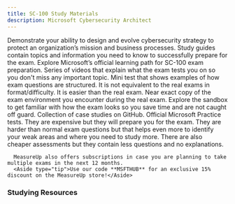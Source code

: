 ```yaml
---
title: SC-100 Study Materials
description: Microsoft Cybersecurity Architect
---
```


<LinkCard title="Explore additional resources below!" href="#studying-resources" />

<Card title="Get Started" icon="star"> 
  <LinkCard title="Exam SC-100: Microsoft Cybersecurity Architect" href="https://learn.microsoft.com/credentials/certifications/cybersecurity-architect-expert/?WT.mc_id=studentamb_165290" target="_blank"/>
      Demonstrate your ability to design and evolve cybersecurity strategy to protect an organization’s mission and business processes.
  <LinkCard title="SC-100 Study Guide" href="https://learn.microsoft.com/credentials/certifications/resources/study-guides/sc-100?WT.mc_id=studentamb_165290" target="_blank"/>
      Study guides contain topics and information you need to know to successfully prepare for the exam.
  <LinkCard title="Microsoft Learn" href="https://learn.microsoft.com/training/courses/sc-100t00?WT.mc_id=studentamb_165290" target="_blank"/>
Explore Microsoft’s official learning path for SC-100 exam preparation.
  <LinkCard title="Exam Readiness Zone" href="https://learn.microsoft.com/en-us/shows/exam-readiness-zone/preparing-for-sc-100-design-solutions-that-align-with-security-best-practices-and-priorities?WT.mc_id=studentamb_165290" target="_blank"/>
      Series of videos that explain what the exam tests you on so you don't miss any important topic.
  <LinkCard title="Practice Assessment" href="https://learn.microsoft.com/credentials/certifications/exams/sc-100/practice/assessment?assessment-type=practice&assessmentId=87&WT.mc_id=studentamb_165290" target="_blank"/>
      Mini test that shows examples of how exam questions are structured. It is not equivalent to the real exams in format/difficulty. It is easier than the real exam.
  <LinkCard title="Exam Sandbox" href="https://aka.ms/examdemo" target="_blank"/>
      Near exact copy of the exam environment you encounter during the real exam. Explore the sandbox to get familiar with how the exam looks so you save time and are not caught off guard.
  <LinkCard title="GitHub Case Studies" href="https://microsoftlearning.github.io/SC-100-Microsoft-Cybersecurity-Architect/" target="_blank"/>
      Collection of case studies on GitHub. 
</Card>

<Card title="MeasureUp Practice Tests" icon="open-book"> 
<CardGrid>
  <LinkCard title="MeasureUp Assessment" href="https://www.measureup.com/microsoft-assessment-sc-100-cybersecurity-architect-grc.html#u44" target="_blank"/>
  <LinkCard title="MeasureUp Practice Test" href="https://www.measureup.com/microsoft-practice-test-sc-100-cybersecurity-architect-grc.html#u44" target="_blank"/>
</CardGrid>
  <LinkCard title="MeasureUp Subscriptions" href="https://www.measureup.com/subscription-plans-for-individuals#u44" target="_blank"/>
      Official Microsoft Practice tests. They are expensive but they will prepare you for the exam. They are harder than normal exam questions but that helps 
      even more to identify your weak areas and where you need to study more. There are also cheaper assessments but they contain less questions and no explanations.

      MeasureUp also offers subscriptions in case you are planning to take multiple exams in the next 12 months. 
      <Aside type="tip">Use our code **MSFTHUB** for an exclusive 15% discount on the MeasureUp store!</Aside>
</Card>

### Studying Resources

<Tabs>

  <TabItem label="Text">
  <CardGrid>
    <LinkCard title="Microsoft Learn" href="https://learn.microsoft.com/training/courses/sc-100t00?WT.mc_id=studentamb_165290" target="_blank"/>
  </CardGrid>
  </TabItem>

  <TabItem label="Videos">
  <CardGrid>
  	<LinkCard title="Microsoft Learn Exam Readiness Zone" href="https://learn.microsoft.com/en-us/shows/exam-readiness-zone/preparing-for-sc-100-design-solutions-that-align-with-security-best-practices-and-priorities?WT.mc_id=studentamb_165290" target="_blank"/>
    <LinkCard title="John Savill's SC-100 Study Cram" href="https://www.youtube.com/watch?v=2Qu5gQjNQh4&pp=ygUNc2MgMTAwIGNvdXJzZQ%3D%3D" target="_blank"/>
    <LinkCard title="John Savill's Course" href="https://www.youtube.com/playlist?list=PLlVtbbG169nHcbeVtWUfP8BeEjGniBJeb" target="_blank"/>
    <LinkCard title="Microsoft Enterprise Skills Initiative Intructor-led course" href="https://esi.microsoft.com/Search?q=SC-100&avail=Available&learningoption=Advanced+Role+Based" target="_blank"/>
  </CardGrid>
  </TabItem>

  <TabItem label="Tests">
  <CardGrid>
    <LinkCard title="Microsoft Learn Practice Assessment" href="https://learn.microsoft.com/credentials/certifications/exams/sc-100/practice/assessment?assessment-type=practice&assessmentId=87&WT.mc_id=studentamb_165290" target="_blank"/>
    <LinkCard title="MeasureUp Practice Tests" href="https://www.measureup.com/microsoft-practice-test-sc-100-cybersecurity-architect-grc.html#u44" target="_blank"/>
    <LinkCard title="MeasureUp Assessment" href="https://www.measureup.com/microsoft-assessment-sc-100-cybersecurity-architect-grc.html#u44" target="_blank"/>
    <LinkCard title="Whizlab Practice Tests" href="https://www.whizlabs.com/microsoft-azure-certification-sc-100/" target="_blank"/>
  </CardGrid>
  </TabItem>

  <TabItem label="Paid">
    <CardGrid>
    </CardGrid>
  </TabItem>

  <TabItem label="Misc">
  <CardGrid>
    <LinkCard title="Microsoft 365 E5 Developer Tenant" href="https://developer.microsoft.com/en-us/microsoft-365/dev-program?WT.mc_id=studentamb_165290" target="_blank"/> 
  </CardGrid>
  </TabItem>
  </Tabs>
